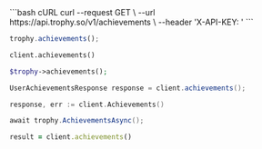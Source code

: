 <CodeGroup>
```bash cURL
curl --request GET \
  --url https://api.trophy.so/v1/achievements \
  --header 'X-API-KEY: <api-key>'
```

```typescript Node
trophy.achievements();
```

```python Python
client.achievements()
```

```php PHP
$trophy->achievements();
```

```java Java
UserAchievementsResponse response = client.achievements();
```

```go Go
response, err := client.Achievements()
```

```csharp C#
await trophy.AchievementsAsync();
```

```ruby Ruby
result = client.achievements()
```

</CodeGroup>
